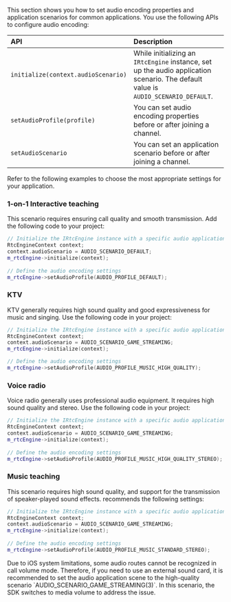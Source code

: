 
<PlatformWrapper platform="unreal">

This section shows you how to set audio encoding properties and application scenarios for common applications. You use the following APIs to configure audio encoding:

| API | Description |
|:--- |:----------- |
| `initialize(context.audioScenario)` | While initializing  an `IRtcEngine` instance, set up the audio application scenario. The default value is `AUDIO_SCENARIO_DEFAULT`. |
| `setAudioProfile(profile)`   | You can set audio encoding properties before or after joining a channel. |
| `setAudioScenario`           | You can set an application scenario before or after joining a channel. |

Refer to the following examples to choose the most appropriate settings for your application.

### 1-on-1 Interactive teaching
This scenario requires ensuring call quality and smooth transmission. Add the following code to your project:

```cpp
// Initialize the IRtcEngine instance with a specific audio application scenario
RtcEngineContext context;
context.audioScenario = AUDIO_SCENARIO_DEFAULT;
m_rtcEngine->initialize(context);
 
// Define the audio encoding settings
m_rtcEngine->setAudioProfile(AUDIO_PROFILE_DEFAULT);
```

### KTV
KTV generally requires high sound quality and good expressiveness for music and singing. Use the following code in your project:

```cpp
// Initialize the IRtcEngine instance with a specific audio application scenario
RtcEngineContext context;
context.audioScenario = AUDIO_SCENARIO_GAME_STREAMING;
m_rtcEngine->initialize(context);

// Define the audio encoding settings
m_rtcEngine->setAudioProfile(AUDIO_PROFILE_MUSIC_HIGH_QUALITY);
```

### Voice radio
Voice radio generally uses professional audio equipment. It requires high sound quality and stereo. Use the following code in your project:

```cpp
// Initialize the IRtcEngine instance with a specific audio application scenario
RtcEngineContext context;
context.audioScenario = AUDIO_SCENARIO_GAME_STREAMING;
m_rtcEngine->initialize(context);
 
// Define the audio encoding settings
m_rtcEngine->setAudioProfile(AUDIO_PROFILE_MUSIC_HIGH_QUALITY_STEREO);
```

### Music teaching
This scenario requires high sound quality, and support for the transmission of speaker-played sound effects. <Vg k="COMPANY"/> recommends the following settings:

```cpp
// Initialize the IRtcEngine instance with a specific audio application scenario
RtcEngineContext context;
context.audioScenario = AUDIO_SCENARIO_GAME_STREAMING;
m_rtcEngine->initialize(context);
 
// Define the audio encoding settings
m_rtcEngine->setAudioProfile(AUDIO_PROFILE_MUSIC_STANDARD_STEREO);
```

<Admonition type="info" title="Information">
Due to iOS system limitations, some audio routes cannot be recognized in call volume mode. Therefore, if you need to use an external sound card, it is recommended to set the audio application scene to the high-quality scenario `AUDIO_SCENARIO_GAME_STREAMING(3)`. In this scenario, the SDK switches to media volume to address the issue.
</Admonition>

</PlatformWrapper>
